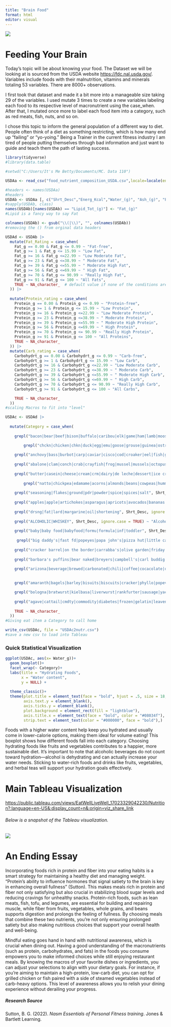 ---
title: "Brain Food"
format: html
editor: visual
---

![](https://images.squarespace-cdn.com/content/v1/580a7cb9e3df2806e84bb687/f1d388e5-b1f6-40d7-b1b3-2f7410829b71/Untitled+design.jpg)

# Feeding Your Brain

Today's topic will be about knowing your food. The Dataset we will be looking at is sourced from the USDA website <https://fdc.nal.usda.gov/>. Variables include foods with their malnutrition, vitamins and minerals totaling 53 variables. There are 8000+ observations.

I first took that dataset and made it a bit more into a manageable size taking 29 of the variables. I used mutate 3 times to create a new variables labeling each food to its respective level of macronutrient using the case_when. After that, I mutated once more to label each food item into a category, such as red meats, fish, nuts, and so on.

I chose this topic to inform the general population of a different way to diet. People often think of a diet as something restricting, which is how many end up "failing" or "yo-yoing." Being a Trainer in the current fitness industry I am tired of people putting themselves through bad information and just want to guide and teach them the path of lasting success.

```{r}
library(tidyverse)
#library(data.table)
```

```{r}
#setwd("C:/Users/It's Me Betty/Documents/MC. Data 110")

USDAa <- read_csv("food_nutrient_composition_USDA.csv",locale=locale(encoding="latin1"), show_col_types = FALSE ) #File had a charatcher that was not encoded properly, just this code allowed it to read into RStudio
```

```{r}
#headers <- names(USDAa)
#headers
USDAb <- USDAa [, c("Shrt_Desc","Energ_Kcal","Water_(g)", "Ash_(g)", "Protein_(g)",  "Lipid_Tot_(g)",  "Carbohydrt_(g)","Fiber_TD_(g)", "Sugar_Tot_(g)", "Cholestrl_(mg)", "FA_Sat_(g)", "FA_Mono_(g)", "FA_Poly_(g)", "GmWt_1", "GmWt_Desc1", "GmWt_2", "GmWt_Desc2" , "Calcium_(mg)", "Magnesium_(mg)", "Potassium_(mg)", "Sodium_(mg)",  "Thiamin_(mg)", "Selenium_(µg)",   "Alpha_Carot_(µg)", "Beta_Carot_(µg)",  "Beta_Crypt_(µg)", "Lycopene_(µg)", "Vit_C_(mg)", "Vit_E_(mg)")]
#sapply(USDAb, class)
names(USDAb)[names(USDAb) == "Lipid_Tot_(g)"] <- "Fat_(g)" 
#Lipid is a fancy way to say Fat

colnames(USDAb) <- gsub("\\(|\\)", "", colnames(USDAb))
#removing the () from orginal data headers
```

```{r}
USDAd <- USDAb |>
  mutate(Fat_Rating = case_when(
    Fat_g == 0.00 & Fat_g <= 0.99 ~ "Fat-free",
    Fat_g >= 1 & Fat_g <= 15.99 ~ "Low Fat",
    Fat_g >= 16 & Fat_g <=22.99 ~ "Low Moderate Fat",
    Fat_g >= 23 & Fat_g <=38.99 ~ " Moderate Fat",
    Fat_g >= 39 & Fat_g <=55.99 ~ " Moderate High Fat",
    Fat_g >= 56 & Fat_g <=69.99 ~ " High Fat",
    Fat_g >= 70 & Fat_g <= 90.99 ~ "Really High Fat",
    Fat_g >= 91 & Fat_g <= 100 ~ "All Fats",
    TRUE ~ NA_character_  # default value if none of the conditions are met
  )) |>
  
  mutate(Protein_rating = case_when(
    Protein_g == 0.00 & Protein_g <= 0.99 ~ "Protein-free",
    Protein_g >= 1 & Protein_g <= 15.99 ~ "Low Protein",
    Protein_g >= 16 & Protein_g <=22.99 ~ "Low Moderate Protein",
    Protein_g >= 23 & Protein_g <=38.99 ~ " Moderate Protein",
    Protein_g >= 39 & Protein_g <=55.99 ~ " Moderate High Protein",
    Protein_g >= 56 & Protein_g <=69.99 ~ " High Protein",
    Protein_g >= 70 & Protein_g <= 90.99 ~ "Really High Protein",
    Protein_g >= 91 & Protein_g <= 100 ~ "All Proteins",
    TRUE ~ NA_character_  
  )) |>
  mutate(Carb_rating = case_when(
    Carbohydrt_g == 0.00 & Carbohydrt_g <= 0.99 ~ "Carb-free",
    Carbohydrt_g >= 1 & Carbohydrt_g <= 15.99 ~ "Low Carb",
    Carbohydrt_g >= 16 & Carbohydrt_g <=22.99 ~ "Low Moderate Carb",
    Carbohydrt_g >= 23 & Carbohydrt_g <=38.99 ~ " Moderate Carb",
    Carbohydrt_g >= 39 & Carbohydrt_g <=55.99 ~ " Moderate High Carb",
    Carbohydrt_g >= 56 & Carbohydrt_g <=69.99 ~ " High Carb",
    Carbohydrt_g >= 70 & Carbohydrt_g <= 90.99 ~ "Really High Carb",
    Carbohydrt_g >= 91 & Carbohydrt_g <= 100 ~ "All Carbs",

    TRUE ~ NA_character_ 
  )) 
#scaling Macros to fit into "level"
```

```{r}
USDAc <- USDAd |> 
  
  mutate(Category = case_when(
    
    grepl("bacon|bear|beef|bison|buffalo|caribou|elk|game|ham|lamb|moose|mutton|pork|veal|venison|wgyu", Shrt_Desc, ignore.case = TRUE) ~ "Red Meat",

        grepl("chckn|chicken|chkn|duck|egg|emu|goose|grouse|guinea|ostrich|owl|pheasant|poultry|quail|squab|turkey", Shrt_Desc, ignore.case = TRUE) ~ "Poultry",    
    
    grepl("anchovy|bass|burbot|carp|caviar|cisco|cod|croaker|eel|fish|grouper|haddock|halibut|herring|lobster|ling|mackerel|mullet|pout|perch|pike|pompano|pollock|roe|sardine|salmon|scup|shad|shark|sheepshead|smelt|snapper|spot|sturgeon|sucker|trout|tuna|turbot|whale|whiting|yellowtail", Shrt_Desc, ignore.case = TRUE) ~ "Fish",
    
    grepl("abalone|clam|conch|crab|crayfish|frog|mussel|mussels|octopus|oyster|prawns|scallop|sea lion|seafood|seal|seaweed|shrimp|snail|squid|turtle|urchins|walrus|whelk", Shrt_Desc, ignore.case = TRUE) ~ "Seafood",
    
    grepl("butter|casein|cheese|cream|crm|dairy|de leche|dessert|ice cream|milk|queso|whey|yogurt", Shrt_Desc, ignore.case = TRUE) ~ "Dairy Product",
  
        grepl("natto|chickpea|edamame|acorns|almonds|beans|cowpeas|hummus|lentils|nut|nuts|peacans|peacan|pecan|pecans|peanuts|seed|seeds|sesame|soy|succotash|tofu|sunflower",Shrt_Desc, ignore.case = TRUE) ~ "Beans Nuts and seeds",
    
    grepl("seasoning|flakes|ground|pdr|powder|spice|spices|salt", Shrt_Desc, ignore.case = TRUE) ~ "Powered and Ground",
    
    grepl("apples|apple|artichokes|asparagus|apricots|avocados|bananas|brussels|chard|chicory|grns|okra|leaves|beets|chives|borage|dock|elderberries|kale|shallots|leeks|carrot|blackberries|blueberries|cabbage|cauliflower|broccoli|cloudberries|corn|cranberries|fungi|figs|grass|huckleberries|mushrooms|orange|pear|pepper|peppers|peas|onions|palm|parsley|parsnip|potato|pumpkin|rutabagas|spinach|pickles|plum|radishes|raspberries|squash|strawberries|sweet potato|taro|tomato|turnip|yam|winged|wasabi|grapes|grapefruit|guavas|jackfruit|jujube|kiwifruit|kumquats|limes|litchis|longans|mangos|melons|mulberries|nectarines|olives|papayas|passion|peaches|persimmons|plantains|prunes|pomegranates|cherries|dates|bamboo shoot|celery|chayote|dandelion|garlic|ginger|lettuce|lotus|pickle|fennel|nopal|pummelo|gourd|chervil|coriander|dill|marjoram|paprika|rosemary|saffron|basil|dill|mustard|thyme|capers|horseradish|rosemary", Shrt_Desc, ignore.case = TRUE) ~ "Veggie and Fruits",
    
    grepl("drsng|fat|lard|margarine|oil|shortening", Shrt_Desc, ignore.case = TRUE) ~ "Fats and Oils",
    
    grepl("ALCOHOLIC|WHISKEY", Shrt_Desc, ignore.case = TRUE) ~ "Alcoholic",
    
    grepl("baby|baby food|babyfood|formu|formula|inf|toddler", Shrt_Desc, ignore.case = TRUE) ~ "Baby Food",
    
     grepl("big daddy's|fast fd|popeyes|papa john's|pizza hut|little caesars|subway|kfc|digioro|domino's|chipotle|chick-fil-a|carl's jr|mcdonald's|wendy's|taco bell|burger king|fast foods", Shrt_Desc, ignore.case = TRUE) ~ "Fast Food",
    
    grepl("cracker barrel|on the border|carrabba's|olive garden|friday's|applebee's|denny's|restaurant", Shrt_Desc, ignore.case = TRUE) ~ "Restaurant",
    
    grepl("barbara's puffins|bear naked|breyers|campbell's|carl buddig|cascadian farm|cheez-it|franco-a|form bar|general mills|garderburger|GARDENBURGER|heinz|hot pockets|hormel|kashi|kellogg's|keebler|kraft|klondike|littl debbi|loma linda|louis rich|malt-o-meal|martha|murray|morningstar|mission|nabisco|nature's|path|oscar mayer|pace|pillsbury|prego|post|quaker|qkr|ralston|reddi|smart|worthington", Shrt_Desc, ignore.case =TRUE) ~ "Brands",
    
    grepl("arizona|beverage|brewed|carbonated|chili|coffee|cocacolate|drk|eggnog|gravy|honey|jams|preserves|jellies|juice|juc|lemonade|lipton|marmalade|mayonnaise|molasses|pepsico|punch juc|propel|sauce|soup|swanson|tea|v8|water|ELECTROLYTE|paste|extract|vinegar|nectar|puree", Shrt_Desc, ignore.case = TRUE) ~ "Liquid",

    
    grepl("amaranth|bagels|barley|bisuits|biscuits|cracker|phyllo|popevers|bread|cake|candies|chips|chocolate|cones|cookies|flr|cornmeal|crackers|croissants|croutons|danish|cereals|doughnuts|flrmix|frostings|granola|grits|lasagna|macaroni|millet|muffin|muffins|noodles|oat|oats|pancakes|pastry|pie|pizza|popcorn|potatoes|pretzels|puddings|quinoa|raviolo|rice|rolls|rye|shells|spaghetti|strudel|toast|tortillas|trail|waffle|waffles|wheat|VERMICELLI|zwieback", Shrt_Desc, ignore.case = TRUE) ~"Carb things",

    grepl("bologna|bratwurst|kielbasa|liverwurst|rankfurter|sausage|yachtwurst", Shrt_Desc, ignore.case = TRUE) ~ "SAUSAGE",
    
    grepl("agave|cattail|cmdty|commodity|diabetes|frozen|gelatin|leavening|snack|sugars|syrup|sweeteners|vegetarian", Shrt_Desc, ignore.case = TRUE) ~ "Other",
    
    TRUE ~ NA_character_
  ))
#Giving eat item a Category to call home
```

```{r}
write_csv(USDAc, file = "USDAc2nutr.csv")
#save a new csv to load into Tableau
```

### Quick Statistical Visualization

```{r}
ggplot(USDAc, aes(x= Water_g))+
  geom_boxplot()+
  facet_wrap(~ Category)+
  labs(title = "Hydrating Foods",
       x = "Water content",
       y = NULL) +
  
  theme_classic()+
  theme(plot.title = element_text(face = "bold", hjust = .5, size = 18, color = "#08034f"),
        axis.text.y = element_blank(),
        axis.ticks.y = element_blank(),
        plot.background = element_rect(fill = "lightblue"),
        axis.title.x = element_text(face = "bold", color = "#08034f"),
        strip.text = element_text(color = "#000000", face = "bold"),)
```

Foods with a higher water content help keep you hydrated and usually come in lower-calorie options, making them ideal for volume eating! This boxplot shows how different foods fall into each category. Choosing hydrating foods like fruits and vegetables contributes to a happier, more sustainable diet. It's important to note that alcoholic beverages do not count toward hydration—alcohol is dehydrating and can actually increase your water needs. Sticking to water-rich foods and drinks like fruits, vegetables, and herbal teas will support your hydration goals effectively.

# Main Tableau Visualization

<https://public.tableau.com/views/EatWellLiveWell_17023329042230/Nutrition?:language=en-US&:display_count=n&:origin=viz_share_link>

###### Below is a snapshot of the Tableau visualization.

![](Final%20vizz%20screenshot.png)

# An Ending Essay

Incorporating foods rich in protein and fiber into your eating habits is a smart strategy for maintaining a healthy diet and managing weight. "Protein's ability to influence hormones that signal satiety to the brain is key in enhancing overall fullness" (Sutton). This makes meals rich in protein and fiber not only satisfying but also crucial in stabilizing blood sugar levels and reducing cravings for unhealthy snacks. Protein-rich foods, such as lean meats, fish, tofu, and legumes, are essential for building and repairing muscle, while fiber from fruits, vegetables, whole grains, and beans supports digestion and prolongs the feeling of fullness. By choosing meals that combine these two nutrients, you're not only ensuring prolonged satiety but also making nutritious choices that support your overall health and well-being.

Mindful eating goes hand in hand with nutritional awareness, which is crucial when dining out. Having a good understanding of the macronutrients (such as protein, carbohydrates, and fats) in the foods you consume empowers you to make informed choices while still enjoying restaurant meals. By knowing the macros of your favorite dishes or ingredients, you can adjust your selections to align with your dietary goals. For instance, if you're aiming to maintain a high-protein, low-carb diet, you can opt for grilled chicken or fish paired with a side of steamed vegetables instead of carb-heavy options. This level of awareness allows you to relish your dining experience without derailing your progress.

##### Research Source

Sutton, B. G. (2022). *Nasm Essentials of Personal Fitness training*. Jones & Bartlett Learning.

###### 

###### 
